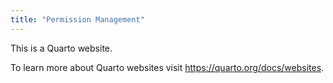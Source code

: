 ```yaml
---
title: "Permission Management"
---
```


This is a Quarto website.

To learn more about Quarto websites visit <https://quarto.org/docs/websites>.
